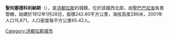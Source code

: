 '''聖何塞德科利納斯'''（{{lang-es|San José de las Colinas}}），是[[洪都拉斯|洪都拉斯]]的城鎮，位於該國西北部，由[[聖巴巴拉省|聖巴巴拉省]]負責管轄，始建於1812年1月28日，面積242.60平方公里，海拔高度286米，2001年人口15,871，人口密度每平方公里65.42人。

{{coord|15|02|N|88|18|W|region:HN_type:city|display=title}}

{{Honduras-geo-stub}}
[[Category:洪都拉斯城市|Category:洪都拉斯城市]]